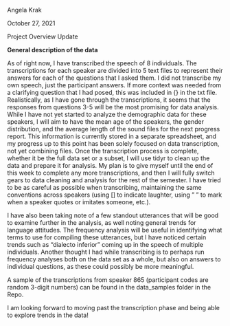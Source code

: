 Angela Krak

October 27, 2021

Project Overview Update

**General description of the data**

As of right now, I have transcribed the speech of 8 individuals. The transcriptions for each speaker are divided into 5 text files to represent their answers for each of the questions that I asked them. I did not transcribe my own speech, just the participant answers. If more context was needed from a clarifying question that I had posed, this was included in {} in the txt file. Realistically, as I have gone through the transcriptions, it seems that the responses from questions 3-5 will be the most promising for data analysis. While I have not yet started to analyze the demographic data for these speakers, I will aim to have the mean age of the speakers, the gender distribution, and the average length of the sound files for the next progress report. This information is currently stored in a separate spreadsheet, and my progress up to this point has been solely focused on data transcription, not yet combining files. Once the transcription process is complete, whether it be the full data set or a subset, I will use tidyr to clean up the data and prepare it for analysis. My plan is to give myself until the end of this week to complete any more transcriptions, and then I will fully switch gears to data cleaning and analysis for the rest of the semester. I have tried to be as careful as possible when transcribing, maintaining the same conventions across speakers (using [] to indicate laughter, using " " to mark when a speaker quotes or imitates someone, etc.). 

I have also been taking note of a few standout utterances that will be good to examine further in the analysis, as well noting general trends for language attitudes. The frequency analysis will be useful in identifying what terms to use for compiling these utterances, but I have noticed certain trends such as "dialecto inferior" coming up in the speech of multiple individuals. Another thought I had while transcribing is to perhaps run frequency analyses both on the data set as a whole, but also on answers to individual questions, as these could possibly be more meaningful. 

A sample of the transcriptions from speaker 865 (participant codes are random 3-digit numbers) can be found in the data_samples folder in the Repo. 

I am looking forward to moving past the transcription phase and being able to explore trends in the data! 

